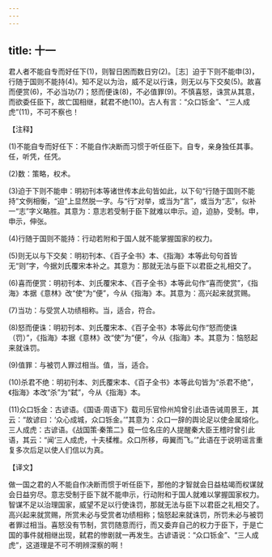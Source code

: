 ```yaml
---
---
---
```

title: 十一
---



君人者不能自专而好任下(1)，则智日困而数日穷(2)。［志］迫于下则不能申(3)，行随于国则不能持(4)。知不足以为治，威不足以行诛，则无以与下交矣(5)。故喜而便赏(6)，不必当功(7)；怒而便诛(8)，不必值罪(9)。不慎喜怒，诛赏从其意，而欲委任臣下，故亡国相继，弑君不绝(10)。古人有言：“众口铄金”、“三人成虎”(11)，不可不察也！

【注释】

(1)不能自专而好任下：不能自作决断而习惯于听任臣下。自专，亲身独任其事。任，听凭，任凭。

(2)数：策略，权术。

(3)迫于下则不能申：明初刊本等诸世传本此句皆如此，以下句“行随于国则不能持”文例相衡，“迫”上显然脱一字。与“行”对举，或当为“言”，或当为“志”，似补一“志”字义略胜。其意为：意志若受制于臣下就难以申示。迫，迫胁，受制。申，申示，伸张。

(4)行随于国则不能持：行动若附和于国人就不能掌握国家的权力。

(5)则无以与下交矣：明初刊本、《百子全书》本、《指海》本等此句句首皆无“则”字，今据刘氏覆宋本补之。其意为：那就无法与臣下以君臣之礼相交了。

(6)喜而便赏：明初刊本、刘氏覆宋本、《百子全书》本等此句作“喜而使赏”，《指海》本据《意林》改“使”为“便”，今从《指海》本。其意为：高兴起来就赏赐。

(7)当功：与受赏人功绩相称。当，适合，符合。

(8)怒而便诛：明初刊本、刘氏覆宋本、《百子全书》本等此句作“怒而使诛（罚）”，《指海》本据《意林》改“使”为“便”，今从《指海》本。其意为：恼怒起来就诛罚。

(9)值罪：与被罚人罪过相当。值，当，适合。

(10)杀君不绝：明初刊本、刘氏覆宋本、《百子全书》本等此句皆为“杀君不绝”，《指海》本改“杀”为“弑”，今从《指海》本。

(11)众口铄金：古谚语。《国语·周语下》载司乐官伶州鸠曾引此语告诫周景王，其云：“故谚曰：‘众心成城，众口铄金。’”其意为：众口一辞的舆论足以使金属熔化。三人成虎：古谚语。《战国策·秦策二》载一位名庄的人提醒秦大臣王稽时曾引此语，其云：“闻‘三人成虎，十夫楺椎。众口所移，毋翼而飞。’”此语在于说明谣言重复多次后足以使人们信以为真。

【译文】

做一国之君的人不能自作决断而惯于听任臣下，那他的才智就会日益枯竭而权谋就会日益穷尽。意志受制于臣下就不能申示，行动附和于国人就难以掌握国家权力。智谋不足以治理国家，威望不足以行使诛罚，那就无法与臣下以君臣之礼相交了。高兴起来就赏赐，所赏未必与受赏者功绩相称；恼怒起来就诛罚，所罚未必与被罚者罪过相当。喜怒没有节制，赏罚随意而行，而又委弃自己的权力于臣下，于是亡国的事件就相继出现，弑君的惨剧就一再发生。古谚语说：“众口铄金”、“三人成虎”，这道理是不可不明辨深察的啊！